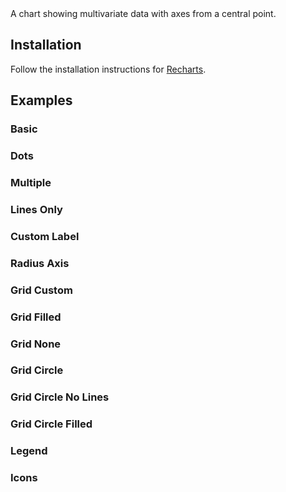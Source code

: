 
<Title>Radar Chart</Title>
<Description>A chart showing multivariate data with axes from a central point.</Description>
<ComponentPreview id="rechartsRadarChart" />

## Installation
<Steps>

<StepTitle>Follow the installation instructions for [Recharts](/docs/charts/recharts/quickstart).</StepTitle>

</Steps>

## Examples

### Basic
<ComponentPreview id="rechartsRadarChart" />

### Dots
<ComponentPreview id="rechartsRadarChartDots" />

### Multiple
<ComponentPreview id="rechartsRadarChartMultiple" />

### Lines Only
<ComponentPreview id="rechartsRadarChartLinesOnly" />

### Custom Label
<ComponentPreview id="rechartsRadarChartCustomLabel" />

### Radius Axis
<ComponentPreview id="rechartsRadarChartRadiusAxis" />

### Grid Custom
<ComponentPreview id="rechartsRadarChartGridCustom" />

### Grid Filled
<ComponentPreview id="rechartsRadarChartGridFilled" />

### Grid None
<ComponentPreview id="rechartsRadarChartGridNone" />

### Grid Circle
<ComponentPreview id="rechartsRadarChartGridCircle" />

### Grid Circle No Lines
<ComponentPreview id="rechartsRadarChartGridCircleNoLines" />

### Grid Circle Filled
<ComponentPreview id="rechartsRadarChartGridCircleFilled" />

### Legend
<ComponentPreview id="rechartsRadarChartLegend" />

### Icons
<ComponentPreview id="rechartsRadarChartIcons" />

